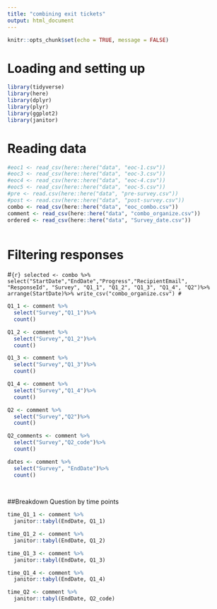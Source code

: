 ```yaml
---
title: "combining exit tickets"
output: html_document
---
```


```r
knitr::opts_chunk$set(echo = TRUE, message = FALSE)
```

# Loading and setting up

```r
library(tidyverse)
library(here)
library(dplyr)
library(plyr)
library(ggplot2)
library(janitor)
```

# Reading data

```r
#eoc1 <- read_csv(here::here("data", "eoc-1.csv"))
#eoc3 <- read_csv(here::here("data", "eoc-3.csv"))
#eoc4 <- read_csv(here::here("data", "eoc-4.csv"))
#eoc5 <- read_csv(here::here("data", "eoc-5.csv"))
#pre <- read.csv(here::here("data", "pre-survey.csv"))
#post <- read.csv(here::here("data", "post-survey.csv"))
combo <- read_csv(here::here("data", "eoc_combo.csv"))
comment <- read_csv(here::here("data", "combo_organize.csv"))
ordered <- read_csv(here::here("data", "Survey_date.csv"))
  
```

# Filtering responses

#```{r}
selected <- combo %>% 
  select("StartDate","EndDate","Progress","RecipientEmail", "ResponseId", "Survey", "Q1_1", "Q1_2", "Q1_3", "Q1_4", "Q2")%>%
  arrange(StartDate)%>%
write_csv("combo_organize.csv")
#```
```r
Q1_1 <- comment %>%
  select("Survey","Q1_1")%>%
  count()
```
```r
Q1_2 <- comment %>%
  select("Survey","Q1_2")%>%
  count()
```
```r
Q1_3 <- comment %>%
  select("Survey","Q1_3")%>%
  count()
```
```r
Q1_4 <- comment %>%
  select("Survey","Q1_4")%>%
  count()
```
```r
Q2 <- comment %>%
  select("Survey","Q2")%>%
  count()
```
```r
Q2_comments <- comment %>%
  select("Survey","Q2_code")%>%
  count()
```
```r
dates <- comment %>%
  select("Survey", "EndDate")%>%
  count()
  
  
```

##Breakdown Question by time points


```r
time_Q1_1 <- comment %>%
  janitor::tabyl(EndDate, Q1_1)
```

```r
time_Q1_2 <- comment %>%
  janitor::tabyl(EndDate, Q1_2)
```

```r
time_Q1_3 <- comment %>%
  janitor::tabyl(EndDate, Q1_3)
```

```r
time_Q1_4 <- comment %>%
  janitor::tabyl(EndDate, Q1_4)
```


```r
time_Q2 <- comment %>%
  janitor::tabyl(EndDate, Q2_code)
```














